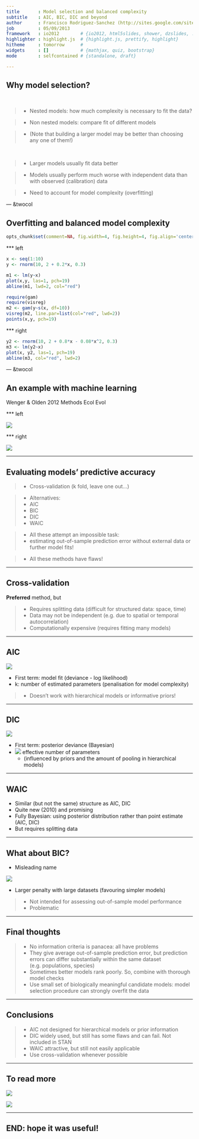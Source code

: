 ```yaml
---
title       : Model selection and balanced complexity 
subtitle    : AIC, BIC, DIC and beyond
author      : Francisco Rodriguez-Sanchez (http://sites.google.com/site/rodriguezsanchezf)
job         : 05/09/2013
framework   : io2012        # {io2012, html5slides, shower, dzslides, ...}
highlighter : highlight.js  # {highlight.js, prettify, highlight}
hitheme     : tomorrow      # 
widgets     : []            # {mathjax, quiz, bootstrap}
mode        : selfcontained # {standalone, draft}

---
```


## Why model selection?

<br>

> * Nested models: how much complexity is necessary to fit the data?

> * Non nested models: compare fit of different models

>   * (Note that building a larger model may be better than choosing any one of them!)

<br>

> * Larger models usually fit data better

> * Models usually perform much worse with independent data than with observed (calibration) data

> * Need to account for model complexity (overfitting)




--- &twocol

## Overfitting and balanced model complexity


```r
opts_chunk$set(comment=NA, fig.width=4, fig.height=4, fig.align='center', size='small')
```


*** left

```r
x <- seq(1:10)
y <- rnorm(10, 2 + 0.2*x, 0.3)
```


```r
m1 <- lm(y~x)
plot(x,y, las=1, pch=19)
abline(m1, lwd=2, col="red")
```

```r
require(gam)
require(visreg)
m2 <- gam(y~s(x, df=10))
visreg(m2, line.par=list(col="red", lwd=2))
points(x,y, pch=19)
```


*** right

```r
y2 <- rnorm(10, 2 + 0.8*x - 0.08*x^2, 0.3)
m3 <- lm(y2~x)
plot(x, y2, las=1, pch=19)
abline(m3, col="red", lwd=2)
```




--- &twocol

## An example with machine learning


Wenger & Olden 2012 Methods Ecol Evol


*** left

![](assets/img/olden1.png)

*** right

![](assets/img/olden2.png)


---

## Evaluating models' predictive accuracy

> * Cross-validation (k fold, leave one out...)

> * Alternatives:
    * AIC
    * BIC
    * DIC
    * WAIC

> * All these attempt an impossible task: 
      * estimating out-of-sample prediction error without external data or further model fits!

> * All these methods have flaws!








---

## Cross-validation

**Preferred** method, but

>  * Requires splitting data (difficult for structured data: space, time)
>  * Data may not be independent (e.g. due to spatial or temporal autocorrelation)
>  * Computationally expensive (requires fitting many models)






---

## AIC


![](assets/img/AIC.png)

* First term: model fit (deviance - log likelihood)
* k: number of estimated parameters (penalisation for model complexity)

> * Doesn't work with hierarchical models or informative priors!



---

## DIC

![](assets/img/DIC.png)

* First term: posterior deviance (Bayesian)
* ![](assets/img/pDIC.png) effective number of parameters 
    * (influenced by priors and the amount of pooling in hierarchical models)






---

## WAIC

* Similar (but not the same) structure as AIC, DIC
* Quite new (2010) and promising
* Fully Bayesian: using posterior distribution rather than point estimate (AIC, DIC)
* But requires splitting data 






---

## What about BIC?

* Misleading name

![](assets/img/BIC.png)

* Larger penalty with large datasets (favouring simpler models)

> * Not intended for assessing out-of-sample model performance
> * Problematic




---

## Final thoughts

> * No information criteria is panacea: all have problems
> * They give average out-of-sample prediction error, but prediction errors can differ substantially within the same dataset (e.g. populations, species)
> * Sometimes better models rank poorly. So, combine with thorough model checks
> * Use small set of biologically meaningful candidate models: model selection procedure can strongly overfit the data




--- 

## Conclusions

> * AIC not designed for hierarchical models or prior information
> * DIC widely used, but still has some flaws and can fail. Not included in STAN
> * WAIC attractive, but still not easily applicable
> * Use cross-validation whenever possible



---

## To read more

![](assets/img/Gelman.png)

![](assets/img/Breiman.png)


---

## END: hope it was useful!
